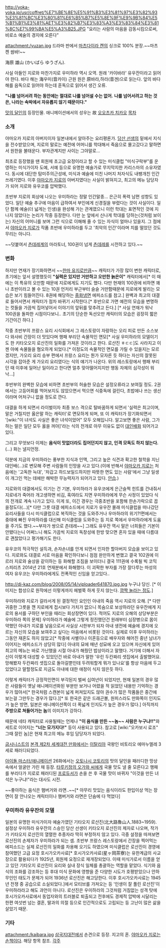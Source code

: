 http://yoka-yoka.jp/usr/coffret/%E7%BE%8E%E5%91%B3%E3%81%97%E3%82%93%E3%81%BC%E3%80%81%E6%B5%B7%E5%8E%9F%E9%9B%84%E5%B1%B1%E3%81%AET%E3%82%B7%E3%83%A3%E3%83%84%E3%81%8C%E7%99%BA%E5%A3%B25.JPG
"요리는 사람의 마음을 감동시킴으로써, 비로소 예술의 경지에 오른다"

attachment:/yuzan.jpg
드라마 판에서 [[마츠다이라 켄]]의 싱크로 100% 분장.~~마츠켄 쌈바!~~

海原 雄山 (かいばら ゆうざん).

사실 아들인 지로와 마찬가지로 우미하라 역시 오역. 원래 '카이바라' 유우잔이라고 읽어야 한다. 바다 해는 海우미(音카이) 근원 원은 原바라,하라(音겐)으로 읽는다. 앞의 바다 해를 음독으로 읽어야 하는데 훈독으로 읽어서 생긴 오류.

'''"나를 넘어서려 하는 동안에는 절대로 나를 넘어설 수는 없어.'''
'''나를 넘어서려고 하는 것은, 나라는 속박에서 자유롭지 않기 때문이다."'''

[[맛의 달인]]의 등장인물. 애니메이션에서의 성우는 故 [[오오츠카 치카오]]
[[목차]]
=== 소개 ===
야마오카 지로의 아버지이자 일본내에서 알아주는 요리평론가. [[당산 선생]]의 밑에서 지식을 전수받았으며, 지로의 말로는 예전에 어머니를 학대해서 죽음으로 몰고갔다고 말하면서 원한을 불태운다. 부자관계지만 사이는 그야말로...

최초로 등장했을 땐 회원제 초고급 요정이라고 할 수 있는 미식클럽 "미식구락부"를 운영하는 미식가이자 도예, 서예 등으로 유명한 예술가로 무지막지한 카리스마의 소유자였다. 동시에 대단한 탐미주의근성에, 미식과 예술에 미친 나머지 처자식도 내팽개친 인간쓰레기였다. 이후 [[야마오카 지로]]의 아버지였다는 사실이 밝혀지고, 최고의 메뉴 담당자가 되어 지로와 유우코를 압박했다. 

초반부 지로의 회상에 나오는 우미하라는 정말 인간말종… 은근히 폭력 남편 성향도 있었다. 일단 예술 추구에 마음이 급하여서 부인에게 신경질을 부렸다는 것이 사실이다. 일단 함께 예술(더 넓게는 인생)을 완성해 가는 관계였으니 이런 학대는 표면적인 것에 지나지 않았다는 논리가 작중 등장한다. 다만 눈 앞에서 신나게 학대를 당하는(것처럼 보이는) 자신의 어머니를 보며 그런 식으로 이해해 줄 수 있는 자식이 얼마나 있을지. 그 점에서 [[야마오카 지로]]가 작품 초반에 우미하라를 두고 '최악의 인간'이라며 치를 떨었던 것도 무리는 아니다. 

~~덧붙여서 [[츤데레]]계의 마라토너, 100권이 넘게 [[츤데레]]를 시전하고 있다.~~
=== 변화 ===
하지만 연재가 장기화하면서 ~~[[한마 유지로]]만큼~~ 캐릭터가 가장 많이 변한 캐릭터로, 초기에는 앞서 설명했듯이 '''"실력은 있지만 거만하고 오만한 늙은이"''' 캐릭터에서[* 이 때에는 이 특유의 오만함 때문에 지로에게도 지기도 했다. 다만 현재의 100권에 비하면 꽤나 초반이라고 볼 수 있는 10권 언저리 부근부터 슬슬 거만함때문에 지로에게 발리는 모습은 보기 힘들어진다. 8권에 해당하는 [[중화냉면]] 에피소드를 참고.] 완벽과 최고의 대결로 들어서면서 캐릭터가 점차 바뀌기 시작한다.[* 후반으로 가면 예전의 모습을 변명하는 컷들을 가끔씩 집어넣어서 이야기의 앞뒤를 맞추려고 든다.] [* 사실 연재가 워낙 100권을 돌파한 시점이다보니.. 초기의 단순한 독선오만 캐릭터의 모습은 굉장히 짧은 기간이긴 하다.]

작중 초반부의 프랑스 요리 시식회에서 그 레스토랑이 자랑하는 오리 피로 만든 소스보다 와사비 간장이 더 맛있다며 행패 부리던 속물적인 면모[* 사실 우미하라의 모델이기도 한 키타오오지 로산진의 일화를 가져온 것이라고 한다. 로산진 ㅎㄷㄷ]도 사라지고 이젠 아예 속물들을 혐오하게 되었다.[* 이정도의 속물적인 면모를 가릴 수 있을지는 모르겠지만, 가오리 요리 승부 편에서 프랑스 요리는 뭔가 모자른 듯 하다는 자신의 잘못된 시각을 잡아준 게 가오리 요리였다는 식의 얘기가 나온다. 위의 레스토랑에서 행패 부리던 때 이후에 일어난 일이라고 한다면 얼추 맞아떨어지지만 행동 자체의 심각성이 워낙…]

후반부의 완벽한 모습에 비하면 초반부의 허술한 모습은 설정오류라고 보여질 정도. 2권에서는 고등어회를 먹어보지도 않았으면서 먹으면 식중독에 걸린다, 초밥에나 쓰는 생선이라며 어처구니 없을 정도로 깐다. 

대결을 하게 되면서 라이벌이자 최종 보스 격으로 탈바꿈하게 되면서 '실력은 최고이며, 말은 거칠지만 옳은말 하는 캐릭터'로 면모하게 되며, 또 이 캐릭터가 장기화되면서 '[wiki:"이 녀석도 사실은 좋은 녀석이었어" 모두 오해입니다. 알고보면 좋은 사람, 그가 하는 말은 일단 모두 옳을 꺼야]'라는 식의 전개로 아무 이유도 없이 [[대인배]]화 되어가고 있다.

그리고 무엇보다 이제는 '''음식이 맛없더라도 집어던지지 않고, 인격 모독도 하지 않는다.'''(…) 화는 낼지언정. 

덕분에 지금의 우미하라는 풍부한 지식과 인맥, 그리고 높은 식견과 확고한 철학을 지닌 대인배(…)로 변모해 주변 사람들의 인망을 사고 있다.(이에 반해서 [[야마오카 지로]]는 처음에는 '고독한 늑대', '차갑고 하드보일드하지만 따뜻한 면도 있는 사람'에서 그냥 일생이 개그인 먹는 데에만 해박한 무능력자가 되어가고 있다. [[안습]].)

지로와의 대결에서도 이기는 건 기본, 우미하라가 유우코에게 은근슬쩍 힌트를 건내줘서 지로네가 죽어라 개고생하면 비김, 혹여라도 지면 우미하라에게 무슨 사정이 있었다 식의 전개로 계속 나가고 있다. 이게 또, 이긴 경우는 극중초반을 포함해 한손가락으로 꼽을정도다(…)[* 다만 그릇 대결 에피소드에서 지로가 유우잔 몰래 미식클럽을 떠나갔던 요리사들을 다시 미식클럽으로 복직하는 것을 도와주거나 우마하라의 위기?!편에서는 중태에 빠진 우마하라를 대신해 미식클럽을 도와주는 등 지로 쪽에서 우마하라에게 도움을 주기도 했다.~~부자가 쌍으로 츤데레~~] 그래도 유우잔 역시 말은 너희들은 기본이 안됐다는니 어쩌느니 해도 가끔씩 지로의 독창성에 한방 맞으면 혼자 있을 때에 다름대로 괜찮았다고 평가해기도 한다. 

유우코의 적극적인 설득과, 손자손녀를 안게 되면서 인자한 할아버지 모습을 보이고 있다. 지로와도 대결로 서로 마음을 확인하다보니 점점 완만하게 변했고 결국 102권에 이르러 지로와 술상을 같이하는 등 화해할 조짐을 보이더니 결국 111권에 수록될 빅 코믹 스피리츠 2014년 21호 연재분에서 화해했다. 이 괴팍한 부자를 가장 잘다루는 마성의 여자 유우코는 우미하라에게도 전폭적인 신임을 얻고있다..

http://dj-kaz.com/blog/2008/05/14/viploader641870.jpg.jpg
누구냐 당신. [* 이미지는 합성으로 원작에선 이렇게까지 헤벌쭉 하게 웃지 앉는다. [http://livedoor.blogimg.jp/tetraodon2/imgs/2/1/213e1ffd.jpg 깜짝 놀라는 정도].] 

우미하라와 지로가 갈라서게 된 결정적인 요인인 아내의 죽음 역시 지로의 오해. [* 다만 귀중한 그릇을 깬 지로에게 접시보다 가치가 없으니 목숨으로 보상하라던 유우잔에게 지로의 용서를 구하던 부인을 때리는 회상장면이 있다. 적어도 지로의 오해의 상당부분은 우미하라 쪽의 문제] 우미하라가 예술에 그렇게 정진했던건 원래부터 심장병으로 몸이 약했던 아내가 지로를 낳음으로서 사실상 시한부가 되자 아내 생전에 예술에 경지에 오르는 자신의 모습을 보여주고 싶다는 마음에서 비롯된 것이다. 실제로 이후 우미하라는 그동안 재혼도 하지 않았고[* 작중에 사별이나 이혼등으로 배우자와 해어진 중년 남녀가 이어지는 에피소드가 상당히 많다] 아내의 묘에 매년 성묘에 오고 있으며 자신에게 있어 최고의 메뉴는 바로 가난했을 시절 아내가 해줬던 밥상이라고 말했다. 거기에 더해서 자신이 이렇게 대성할 수 있었던건 바로 아내가 말한 '우린 두칸짜리 셋집에서 출발했어요. 망해봤자 두칸짜리 셋집으로 돌아갈뿐인데 두려워할게 뭐가 있나요'를 항상 마음에 두고 있었다고 말할정도로 지금도 아내에 대한 애정이 식지 않은듯 하다.

이렇게 캐릭터가 긍정적인면이 부각된지 벌써 십여년이 되었지만, 현재 일본의 경우 많은 사람들이 옛날 애니메이션화된 부분만 보거나 어렸을 적 읽었던 내용만 기억하는 경우가 많아서[* 한국처럼 스캔본이 넓게 퍼져있지도 않아 권수가 많은 작품들은 중간에 보는걸 그만두는 경우가 많다.][* 또 한국은 같은 드래곤볼, 원피스라도 만화쪽이 인지도가 높은 방면, 일본은 애니메이션쪽이 더 폭넓게 인지도가 높은 경우가 많다.] 아직까지 '''주방으로 쳐들어가는 놈'''의 이미지가 강하다.

때문에 네타 캐릭터로 사용될때는 언제나 '''"이 음식을 만든 ~~놈~~ 사람은 누구냐!!"'''와 세트로 이어지는 '''"너는 모가지다!"''' 등이 사용되고 있다. 참고로 [wiki:"오카보시 료조" 그때 잘린 놈]은 현재 최고의 메뉴 후임 담당자가 되었다.

[[굽시니스트]]의 [[본격 제2차 세계대전 만화]]에서는 [[이탈리아]] 국왕인 비토리오 에마누엘레 3세로 패러디되었다.

[[아이돌 마스터/애니메이션]] 26화에서는 [[오토나시 코토리]]의 맛의 달인을 패러디한 망상 속에서 얼굴만 가린 채 등장. [[타루키정의 오가와 씨]]에게 국물 맛도 낼 줄 모른다고 행패를 부리다가 지로로 패러디된 [[프로듀서]]가 손을 쓴 후 국물 맛이 바뀌자 "이것을 만든 녀석은 누구냐!"라는 대사도 시전.

~~좋아하는 음식은 햄버거와 라면..~~[* 아무리 맛있는 음식이라도 한입이상 먹는 장면이 잘 안나오는 캐릭터이나 햄버거와 라면은 단숨에 다 먹었다]
=== 우미하라 유우잔의 모델 ===
일본의 유명한 미식가이자 예술가였던 기타오지 로산진(北大路魯山人.1883~1959). 설정상 우미하라 유우잔의 스승인 당산 선생이 키타오지 로산진의 제자로 나오며, 작가가 키타오지 로산진의 열렬한 추종자라 딱히 부정하지 않고 있다. 극중 설정을 따져보면 로산진의 손제자가 우미하라가 되는 셈. 
초반부 프랑스 레스토랑에서 간장을 찍어먹는 에피소드는 실제 로산진의 일화를 차용해 오기도 하였으며 미식클럽은 로산진이 경영에 참여했던 고급 요정 호시가오카사료[* 호시가오카사료(星ヶ岡茶寮)는 유한계급의 사교장으로 활용되다가 1925년, 회원제 요정으로 재개장되었다. 이때 미식가로서 이름을 얻고 있던 기타오지 로산진이 요리와 실내 장식 일체를 총괄하는 역할을 맡았다. 식기와 음식의 조화를 강조하는 등 후대 미식 문화에 영향을 준 다양한 시도가 호평받았으나 안하무인인 태도가 문제가 되어 1936년 로산진은 해고당한다. 이후 호시가오카사료는 1945년 전쟁 중 공습으로 소실되었다.]에서 모티브를 가져오는 등 '인생이 잘 풀린 로산진'이 우미하라라고 해도 과언이 아니다. 로산진은 우미하라의 그것처럼 거침없는 성격 탓에 호시가오카사료에서 동업자와의 트러블로 퇴출되고 전후에도 경제적 압박에 시달리는 한편 여섯번 넘는 결혼, 딸과의 의절 등으로 인간적으로도 고립되는 등 고난이 많은 삶을 살았기 때문. 
=== 기타 ===
attachment:/kaibara.jpg
[[삼국지대전]]에서 손견으로 등장. 지고의 혼. [[야마오카 지로]]는 [[손책]]이다. 해당 항목 참조.
[[각주]]
